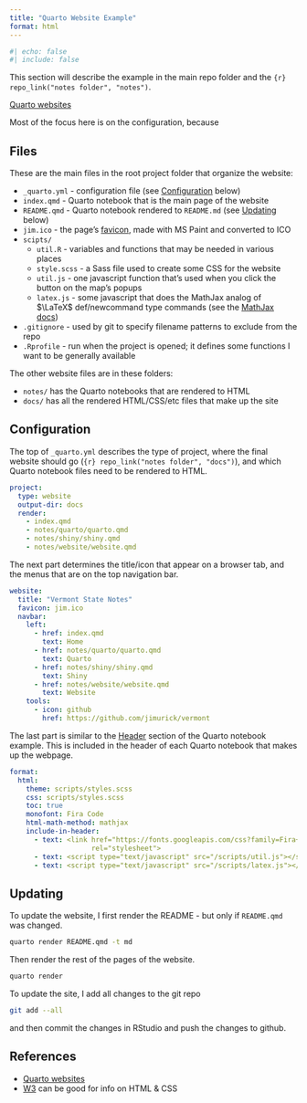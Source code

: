 ```yaml
---
title: "Quarto Website Example"
format: html
---
```


```r
#| echo: false
#| include: false
```

This section will describe the example in the main repo folder and the `{r} repo_link("notes folder", "notes")`.

[Quarto websites](https://quarto.org/docs/websites/)

Most of the focus here is on the configuration, because

## Files

These are the main files in the root project folder that organize the website:

-   `_quarto.yml` - configuration file (see [Configuration](#configuration) below)
-   `index.qmd` - Quarto notebook that is the main page of the website
-   `README.qmd` - Quarto notebook rendered to `README.md` (see [Updating](#updating) below)
-   `jim.ico` - the page's [favicon](https://en.wikipedia.org/wiki/Favicon), made with MS Paint and converted to ICO
-   `scipts/`
    -   `util.R` - variables and functions that may be needed in various places
    -   `style.scss` - a Sass file used to create some CSS for the website
    -   `util.js` - one javascript function that's used when you click the button on the map's popups
    -   `latex.js` - some javascript that does the MathJax analog of $\LaTeX$ def/newcommand type commands (see the [MathJax docs](https://docs.mathjax.org/en/latest/input/tex/macros.html))
-   `.gitignore` - used by git to specify filename patterns to exclude from the repo
-   `.Rprofile` - run when the project is opened; it defines some functions I want to be generally available

The other website files are in these folders:

-   `notes/` has the Quarto notebooks that are rendered to HTML
-   `docs/` has all the rendered HTML/CSS/etc files that make up the site

## Configuration {#configuration}

The top of `_quarto.yml` describes the type of project, where the final website should go (`{r} repo_link("notes folder", "docs")`), and which Quarto notebook files need to be rendered to HTML.

``` .yaml
project:
  type: website
  output-dir: docs
  render:
    - index.qmd
    - notes/quarto/quarto.qmd
    - notes/shiny/shiny.qmd
    - notes/website/website.qmd
```

The next part determines the title/icon that appear on a browser tab, and the menus that are on the top navigation bar.

``` .yaml
website:
  title: "Vermont State Notes"
  favicon: jim.ico
  navbar:
    left:
      - href: index.qmd
        text: Home
      - href: notes/quarto/quarto.qmd
        text: Quarto
      - href: notes/shiny/shiny.qmd
        text: Shiny
      - href: notes/website/website.qmd
        text: Website
    tools:
      - icon: github
        href: https://github.com/jimurick/vermont
```

The last part is similar to the [Header](https://jimurick.github.io/vermont/notes/quarto/quarto.html#header) section of the Quarto notebook example. This is included in the header of each Quarto notebook that makes up the webpage.

``` .yaml
format:
  html:
    theme: scripts/styles.scss
    css: scripts/styles.scss
    toc: true
    monofont: Fira Code
    html-math-method: mathjax
    include-in-header:
      - text: <link href="https://fonts.googleapis.com/css?family=Fira+Code"
                    rel="stylesheet">
      - text: <script type="text/javascript" src="/scripts/util.js"></script>
      - text: <script type="text/javascript" src="/scripts/latex.js"></script>
```

## Updating {#updating}

To update the website, I first render the README - but only if `README.qmd` was changed.

``` .bash
quarto render README.qmd -t md
```

Then render the rest of the pages of the website.

``` .bash
quarto render
```

To update the site, I add all changes to the git repo

``` .bash
git add --all
```

and then commit the changes in RStudio and push the changes to github.

## References

-   [Quarto websites](https://quarto.org/docs/websites/)
-   [W3](https://www.w3schools.com/css/default.asp) can be good for info on HTML & CSS
